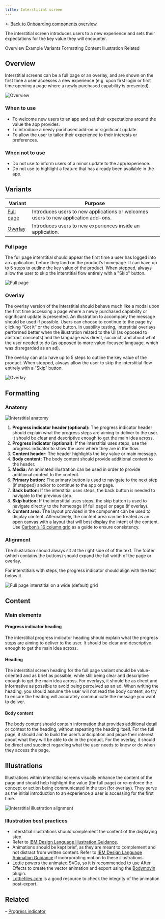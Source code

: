 ```yaml
---
title: Interstitial screen
---
```


← [Back to Onboarding components overview](/components/onboarding/overview#carbon-components)

<PageDescription>

The interstitial screen introduces users to a new experience and sets their expectations for the key value they will encounter. 

</PageDescription>

<AnchorLinks>
   <AnchorLink>Overview</AnchorLink>
   <AnchorLink>Example</AnchorLink>
   <AnchorLink>Variants</AnchorLink>
   <AnchorLink>Formatting</AnchorLink>
   <AnchorLink>Content</AnchorLink>
   <AnchorLink>Illustration</AnchorLink>
   <AnchorLink>Related</AnchorLink>
</AnchorLinks>


## Overview

Interstitial screens can be a full page or an overlay, and are shown on the first time a user accesses a new experience 
(e.g. upon first login or first time opening a page where a newly purchased capability is presented).

<Row>
<Column colMd={8} colLg={8}>

![Overview](images/interstitial-01.png)

</Column>
</Row>

### When to use

- To welcome new users to an app and set their expectations around the value the app provides.
- To introduce a newly purchased add-on or significant update. 
- To allow the user to tailor their experience to their interests or preferences.

### When not to use

- Do not use to inform users of a minor update to the app/experience.
- Do not use to highlight a feature that has already been available in the app.



## Variants

| Variant                 | Purpose                                                                                                                           |
| ---------               | --------------------------------------------------------------------------------------------------------------------------------- |
| [Full page](#full-page) | Introduces users to new applications or welcomes users to new application add-ons.                                                                      |
| [Overlay](#overlay)     | Introduces users to new experiences inside an application. |


### Full page

The full page interstitial should appear the first time a user has logged into an application, before they land on the product’s 
homepage. It can have up to 5 steps to outline the key value of the product. When stepped, always allow the user to skip the interstitial flow entirely with a "Skip" button.

<Row>
<Column colMd={12} colLg={12}>

![Full page](images/interstitial-03.png)

</Column>
</Row>

### Overlay

The overlay version of the interstitial should behave much like a modal upon the first time accessing a page where a newly purchased capability or significant update is presented. An illustration to accompany the message should be used if possible. Users can choose to continue to the page by clicking “Got it” or the close button. In usability testing, interstitial overlays performed better when the illustration related to the UI (as opposed to abstract concepts) and the language was direct, succinct, and about what the user needed to do (as opposed to more value-focused language, which was disregarded as an ad). 

The overlay can also have up to 5 steps to outline the key value of the product. When stepped, always allow the user to skip the interstitial flow entirely with a “Skip” button.

<Row>
<Column colMd={12} colLg={12}>

![Overlay](images/interstitial-04.png)

</Column>
</Row>


## Formatting

### Anatomy

<Row>
<Column colMd={12} colLg={12}>

![Interstitial anatomy](images/interstitial-05.png)

</Column>
</Row>

1. **Progress indicator header (optional):** The progress indicator header should explain what the progress steps are aiming to deliver to the user. It should be clear and descriptive enough to get the main idea across.
2. **Progress indicator (optional):** If the interstitial uses steps, use the progress indicator to show the user where they are in the flow.
3. **Content header:** The header highlights the key value or main message. 
4. **Body content:** The body content should provide additional context to the header.
5. **Media:** An animated illustration can be used in order to provide additional context to the content.
6. **Primary button:** The primary button is used to navigate to the next step (if stepped) and/or to continue to the app or page.
7. **Back button:** If the interstitial uses steps, the back button is needed to navigate to the previous step.
8. **Skip button:** If the interstitial uses steps, the skip button is used to navigate directly to the homepage (if full page) or 
page (if overlay).
9. **Content area:**  The layout provided in the component can be used to display content. Alternatively, the content area can be treated as an open canvas with a layout that will best display the intent of the content. Use [Carbon’s 16 column grid](https://carbondesignsystem.com/guidelines/2x-grid/overview) as a guide to ensure consistency.

### Alignment

The illustration should always sit at the right side of of the text. The footer (which contains the buttons) should expand 
the full width of the page or overlay.

For interstitials with steps, the progress indicator should align with the text below it.

<Row>
<Column colMd={12} colLg={12}>

![Full page interstitial on a wide (default) grid](images/interstitial-06.png)

</Column>
</Row>


## Content

### Main elements

#### Progress indicator heading
The interstitial progress indicator heading should explain what the progress steps are aiming to deliver to the user. It should be clear and descriptive enough to get the main idea across.

#### Heading
The interstitial screen heading for the full page variant should be value-oriented and as brief as possible, while still being clear and descriptive enough 
to get the main idea across. For overlays, it should be as direct and informative as possible to avoid being perceived as an ad. When writing the heading, 
you should assume the user will not read the body content, so try to ensure the heading will accurately communicate the message you want to deliver. 

#### Body content
The body content should contain information that provides additional detail or context to the heading, without repeating the heading 
itself. For the full page, it should aim to build the user’s anticipation and pique their interest about what they will be able to do in the product. For the 
overlay, it should be direct and succinct regarding what the user needs to know or do when they access the page.


## Illustrations

Illustrations within interstitial screens visually enhance the content of the page and should help highlight the value (for full page) or re-enforce the 
concept or action being communicated in the text (for overlay). They serve as the initial introduction to an experience a user is accessing for the first time. 

<Row>
<Column colMd={8} colLg={8}>

![Interstitial illustration alignment](images/interstitial-07.png)

</Column>
</Row>

### Illustration best practices

- Interstitial illustrations should complement the content of the displaying step.
- Refer to [IBM Design Language Illustration Guidance](https://www.ibm.com/design/language/illustration/overview/).
- Animations should be kept brief, as they are meant to complement and not distract from written content. Refer to 
[IBM Design Language Animation Guidance](https://www.ibm.com/design/language/animation/overview/) if incorporating motion to these 
illustrations. 
- [Lottie](https://airbnb.design/lottie/) powers the animated SVGs, so it is recommended to use After Effects to create the vector 
animation and export using the [Bodymovin](https://aescripts.com/bodymovin/) plugin.<br/>
- [Lottiefiles.com](https://lottiefiles.com/) is a good resource to check the integrity of the animation post-export.


## Related

– [Progress indicator](https://carbondesignsystem.com/components/progress-indicator/usage/)
